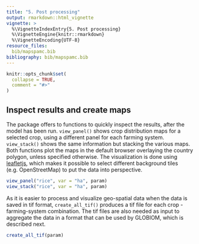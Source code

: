 ```yaml
---
title: "5. Post processing"
output: rmarkdown::html_vignette
vignette: >
  %\VignetteIndexEntry{5. Post processing}
  %\VignetteEngine{knitr::rmarkdown}
  %\VignetteEncoding{UTF-8}
resource_files:
  bib/mapspamc.bib
bibliography: bib/mapspamc.bib
---
```


```r
knitr::opts_chunk$set(
  collapse = TRUE,
  comment = "#>"
)
```


## Inspect results and create maps 

The package offers to functions to quickly inspect the results, after the model has been run. `view_panel()` shows crop distribution maps for a selected crop, using a different panel for each farming system. `view_stack()` shows the same information but stacking the various maps. Both functions plot the maps in the default browser overlaying the country polygon, unless specified otherwise. The visualization is done using [leafletjs](https://leafletjs.com/), which makes it possible to select different background tiles (e.g. OpenStreetMap) to put the data into perspective. 

```r
view_panel("rice", var = "ha", param)
view_stack("rice", var = "ha", param)
```

As it is easier to process and visualize geo-spatial data when the data is saved in tif format, `create_all_tif()` produces a tif file for each crop - farming-system combination. The tif files are also needed as input to aggregate the data in a format that can be used by GLOBIOM, which is described next.

```r
create_all_tif(param)
```


